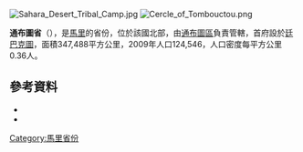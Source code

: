[[Image:Sahara_Desert_Tribal_Camp.jpg|right]]
[[Image:Cercle_of_Tombouctou.png|right]]

'''通布圖省'''（{{lang-fr|Cercle de Tombouctou}}），是[[馬里|馬里]]的省份，位於該國北部，由[[通布圖區|通布圖區]]負責管轄，首府設於[[廷巴克圖|廷巴克圖]]，面積347,488平方公里，2009年人口124,546，人口密度每平方公里0.36人。

==參考資料==
*{{citation | title=Synthèse des 108 Plans Communaux Sécurité Alimentaire de la Région de Tombouctou 2006-2010 | publisher=Commissariat à la Sécurité Alimentaire, République du Mali, USAID-Mali | year=2006 | url=http://www.csa-mali.org/plans/Tombouctou/pssa_SYNTHESE_REGION_TBOU.pdf | language=fr | deadurl=yes | archiveurl=https://web.archive.org/web/20120519033959/http://www.csa-mali.org/plans/Tombouctou/pssa_SYNTHESE_REGION_TBOU.pdf | archivedate=2012-05-19 }}
*{{citation | url=http://instat.gov.ml/documentation/tombouctou.pdf | publisher=République de Mali: Institut National de la Statistique | title=Resultats Provisoires RGPH 2009 (Région de Tombouctou) | language=fr | accessdate=2015-07-11 | archive-date=2011-07-22 | archive-url=https://web.archive.org/web/20110722215701/http://instat.gov.ml/documentation/tombouctou.pdf | dead-url=no }}

{{coord|20|50|N|3|20|W|dim:1050000_region:ML-6_type:adm2nd_source:dewiki|display=title}}

{{通布圖區}}

[[Category:馬里省份|Category:馬里省份]]


{{Mali-geo-stub}}